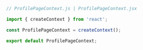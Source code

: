 ```js
// ProfilePageContext.js | ProfilePageContext.jsx

import { createContext } from 'react';

const ProfilePageContext = createContext();

export default ProfilePageContext;
```